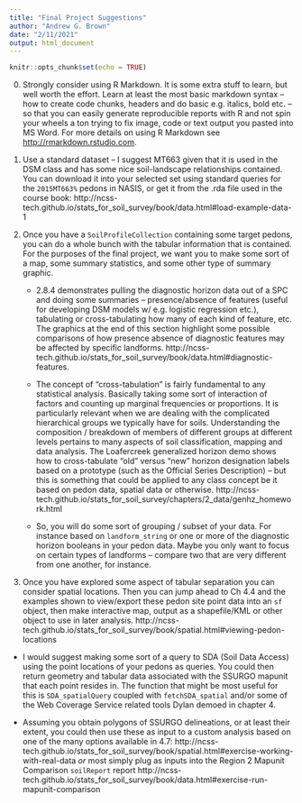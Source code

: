 ```yaml
---
title: "Final Project Suggestions"
author: "Andrew G. Brown"
date: "2/11/2021"
output: html_document
---
```


```r
knitr::opts_chunk$set(echo = TRUE)
```

0. Strongly consider using R Markdown. It is some extra stuff to learn, but well worth the  effort. Learn at least the most basic markdown syntax -- how to create code chunks, headers and do basic e.g. italics, bold etc. -- so that you can easily generate reproducible reports with R and not spin your wheels a ton trying to fix image, code or text output you pasted into MS Word. For more details on using R Markdown see <http://rmarkdown.rstudio.com>.

1. Use a standard dataset -- I suggest MT663 given that it is used in the DSM class and has some nice soil-landscape relationships contained. You can download it into your selected set using standard queries for the `2015MT663%` pedons in NASIS, or get it from the .rda file used in the course book: http://ncss-tech.github.io/stats_for_soil_survey/book/data.html#load-example-data-1

2. Once you have a `SoilProfileCollection` containing some target pedons, you can do a whole bunch with the tabular information that is contained. For the purposes of the final project, we want you to make some sort of a map, some summary statistics, and some other type of summary graphic.

   - 2.8.4 demonstrates pulling the diagnostic horizon data out of a SPC and doing some summaries -- presence/absence of features (useful for developing DSM models w/ e.g. logistic regression etc.), tabulating or cross-tabulating how many of each kind of feature, etc. The graphics at the end of this section highlight some possible comparisons of how presence absence of diagnostic features may be affected by specific landforms. http://ncss-tech.github.io/stats_for_soil_survey/book/data.html#diagnostic-features. 
   
   - The concept of "cross-tabulation" is fairly fundamental to any statistical analysis. Basically taking some sort of interaction of factors and counting up marginal frequencies or proportions. It is particularly relevant when we are dealing with the complicated hierarchical groups we typically have for soils. Understanding the composition / breakdown of members of different groups at different levels pertains to many aspects of soil classification, mapping and data analysis. The Loafercreek generalized horizon demo shows how to cross-tabulate "old" versus "new" horizon designation labels based on a prototype (such as the Official Series Description) -- but this is something that could be applied to any class concept be it based on pedon data, spatial data or otherwise. http://ncss-tech.github.io/stats_for_soil_survey/chapters/2_data/genhz_homework.html
   
   - So, you will do some sort of grouping / subset of your data. For instance based on `landform_string` or one or more of the diagnostic horizon booleans in your pedon data. Maybe you only want to focus on certain types of landforms -- compare two that are very different from one another, for instance. 
   
3. Once you have explored some aspect of tabular separation you can consider spatial locations. Then you can jump ahead to Ch 4.4 and the examples shown to view/export these pedon site point data into an `sf` object, then make interactive map, output as a shapefile/KML or other object to use in later analysis. http://ncss-tech.github.io/stats_for_soil_survey/book/spatial.html#viewing-pedon-locations

 - I would suggest making some sort of a query to SDA (Soil Data Access) using the point locations of your pedons as queries. You could then return geometry and tabular data associated with the SSURGO mapunit that each point resides in. The function that might be most useful for this is `SDA_spatialQuery` coupled with `fetchSDA_spatial` and/or some of the Web Coverage Service related tools Dylan demoed in chapter 4.
 
 - Assuming you obtain polygons of SSURGO delineations, or at least their extent, you could then use these as input to a custom analysis based on one of the many options available in 4.7: http://ncss-tech.github.io/stats_for_soil_survey/book/spatial.html#exercise-working-with-real-data _or_ most simply plug as inputs into the Region 2 Mapunit Comparison `soilReport` report http://ncss-tech.github.io/stats_for_soil_survey/book/data.html#exercise-run-mapunit-comparison

